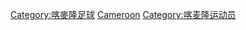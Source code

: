 {{Catnav|頁面分類|...|足球|各國足球|喀麥隆足球}}
{{Catnav|頁面分類|...|各國體育|喀麥隆體育|喀麥隆足球}}
{{Catnav|頁面分類|...|各國體育|各國足球|喀麥隆足球}}
{{Commonscat|Association football players from Cameroon}}

[[Category:喀麥隆足球|Category:喀麥隆足球]]
[[Category:各国足球运动员|Cameroon]]
[[Category:喀麦隆运动员|Category:喀麦隆运动员]]